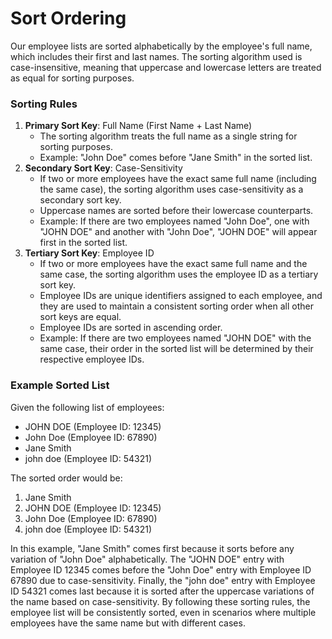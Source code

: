 ---
---

# Sort Ordering

Our employee lists are sorted alphabetically by the employee's full name, which includes their first and last names. The sorting algorithm used is case-insensitive, meaning that uppercase and lowercase letters are treated as equal for sorting purposes.

### Sorting Rules

1. **Primary Sort Key**: Full Name (First Name + Last Name)
   - The sorting algorithm treats the full name as a single string for sorting purposes.
   - Example: "John Doe" comes before "Jane Smith" in the sorted list.
2. **Secondary Sort Key**: Case-Sensitivity
   - If two or more employees have the exact same full name (including the same case), the sorting algorithm uses case-sensitivity as a secondary sort key.
   - Uppercase names are sorted before their lowercase counterparts.
   - Example: If there are two employees named "John Doe", one with "JOHN DOE" and another with "John Doe", "JOHN DOE" will appear first in the sorted list.
3. **Tertiary Sort Key**: Employee ID
   - If two or more employees have the exact same full name and the same case, the sorting algorithm uses the employee ID as a tertiary sort key.
   - Employee IDs are unique identifiers assigned to each employee, and they are used to maintain a consistent sorting order when all other sort keys are equal.
   - Employee IDs are sorted in ascending order.
   - Example: If there are two employees named "JOHN DOE" with the same case, their order in the sorted list will be determined by their respective employee IDs.

### Example Sorted List

Given the following list of employees:

- JOHN DOE (Employee ID: 12345)
- John Doe (Employee ID: 67890)
- Jane Smith
- john doe (Employee ID: 54321)

The sorted order would be:

1. Jane Smith
2. JOHN DOE (Employee ID: 12345)
3. John Doe (Employee ID: 67890)
4. john doe (Employee ID: 54321)

In this example, "Jane Smith" comes first because it sorts before any variation of "John Doe" alphabetically. The "JOHN DOE" entry with Employee ID 12345 comes before the "John Doe" entry with Employee ID 67890 due to case-sensitivity. Finally, the "john doe" entry with Employee ID 54321 comes last because it is sorted after the uppercase variations of the name based on case-sensitivity.
By following these sorting rules, the employee list will be consistently sorted, even in scenarios where multiple employees have the same name but with different cases.
